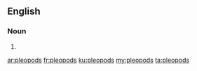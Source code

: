 ==English==

===Noun===
{{head|en|plural}}

# {{plural of|pleopod|lang=en|nocat=1}}

[[ar:pleopods]]
[[fr:pleopods]]
[[ku:pleopods]]
[[my:pleopods]]
[[ta:pleopods]]